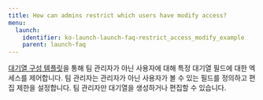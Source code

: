 ```yaml
---
title: How can admins restrict which users have modify access?
menu:
  launch:
    identifier: ko-launch-launch-faq-restrict_access_modify_example
    parent: launch-faq
---
```


[대기열 구성 템플릿](/ko/launch/set-up-launch/setup-queue-advanced)을 통해 팀 관리자가 아닌 사용자에 대해 특정 대기열 필드에 대한 엑세스를 제어합니다. 팀 관리자는 관리자가 아닌 사용자가 볼 수 있는 필드를 정의하고 편집 제한을 설정합니다. 팀 관리자만 대기열을 생성하거나 편집할 수 있습니다.
